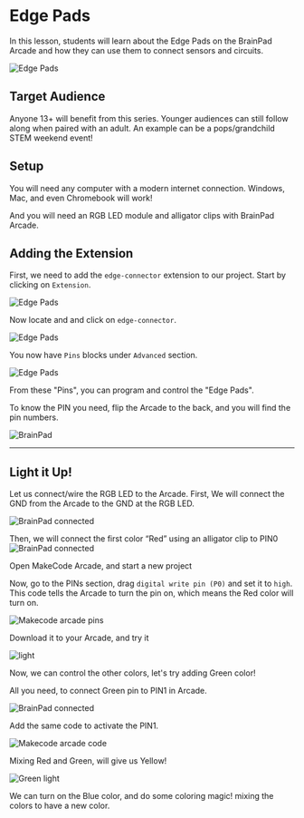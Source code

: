 # Edge Pads

In this lesson, students will learn about the Edge Pads on the BrainPad Arcade and how they can use them to connect sensors and circuits.

![Edge Pads](pathname:///img/res/arcade/edge-pads.jpg)

## Target Audience

Anyone 13+ will benefit from this series. Younger audiences can still follow along when paired with an adult. An example can be a pops/grandchild STEM weekend event!

## Setup

You will need any computer with a modern internet connection. Windows, Mac, and even Chromebook will work!

And you will need an RGB LED module and alligator clips with BrainPad Arcade.

## Adding the Extension

First, we need to add the `edge-connector` extension to our project. Start by clicking on `Extension`.

![Edge Pads](pathname:///img/res/arcade/ec_2.png)

Now locate and and click on `edge-connector`.

![Edge Pads](pathname:///img/res/arcade/ec_3.png)

You now have `Pins` blocks under `Advanced` section.

![Edge Pads](pathname:///img/res/arcade/ec_4.png)

From these "Pins", you can program and control the "Edge Pads".

To know the PIN you need, flip the Arcade to the back, and you will find the pin numbers.

![BrainPad](pathname:///img/res/arcade/ec_5.jpg)

---

## Light it Up!

Let us connect/wire the RGB LED to the Arcade. First, We will connect the GND from the Arcade to the GND at the RGB LED.

![BrainPad connected](pathname:///img/res/arcade/ec_7.png)

Then, we will connect the first color “Red” using an alligator clip to PIN0
![BrainPad connected](pathname:///img/res/arcade/ec_8.png)

Open MakeCode Arcade, and start a new project


Now, go to the PINs section, drag `digital write pin (P0)` and set it to `high`. This code tells the Arcade to turn the pin on, which means the Red color will turn on.

![Makecode arcade pins](pathname:///img/res/arcade/ec_9.png)

Download it to your Arcade, and try it

![light](pathname:///img/res/arcade/ec_10.jpg)

Now, we can control the other colors, let's try adding Green color!

All you need, to connect Green pin to PIN1 in Arcade.

![BrainPad connected](pathname:///img/res/arcade/ec_11.png)

Add the same code to activate the PIN1.

![Makecode arcade code](pathname:///img/res/arcade/ec_12.png)

Mixing Red and Green, will give us Yellow!

![Green light](pathname:///img/res/arcade/ec_13.jpg)

We can turn on the Blue color, and do some coloring magic! mixing the colors to have a new color.
